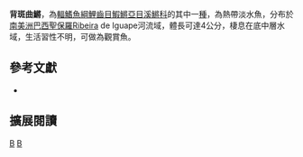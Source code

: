 {{Speciesbox 
| taxon = Campellolebias dorsimaculatus
| status = NE
| status_system = IUCN3.1
| authority = [[Costa|Costa]], [[Lacerda|Lacerda]] & [[Brasil|Brasil]], 1989
| synonyms = 
}}
'''背斑曲鱂'''，為[[輻鰭魚綱|輻鰭魚綱]][[鯉齒目|鯉齒目]][[鰕鱂亞目|鰕鱂亞目]][[溪鱂科|溪鱂科]]的其中一[[種|種]]，為熱帶淡水魚，分布於[[南美洲|南美洲]][[巴西|巴西]][[聖保羅|聖保羅]]Ribeira de Iguape河流域，體長可達4公分，棲息在底中層水域，生活習性不明，可做為觀賞魚。

== 參考文獻 ==
*{{FishBase_species|genus=Campellolebias|species=dorsimaculatus|year=2014|month=8}}

== 擴展閱讀 ==
{{refbegin}}
{{wikispecies-inline|Campellolebias dorsimaculatus|背斑曲鱂}}
{{refend}}
{{Taxonbar|from=Q6423571}}

[[Category:觀賞魚|B]]
[[Category:曲鱂屬|B]]